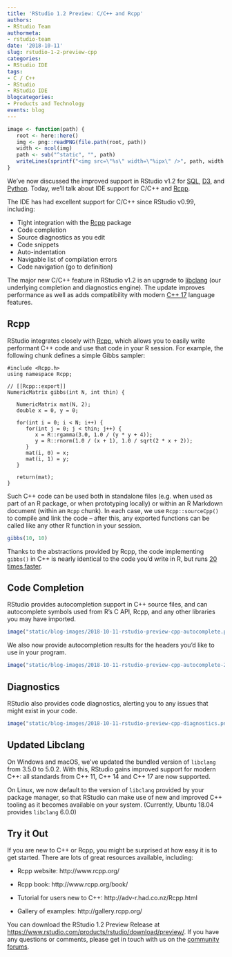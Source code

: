 ```yaml
---
title: 'RStudio 1.2 Preview: C/C++ and Rcpp'
authors: 
- RStudio Team
authormeta: 
- rstudio-team
date: '2018-10-11'
slug: rstudio-1-2-preview-cpp
categories:
- RStudio IDE
tags:
- C / C++
- RStudio
- RStudio IDE
blogcategories:
- Products and Technology
events: blog
---
```



```r
image <- function(path) {
   root <- here::here()
   img <- png::readPNG(file.path(root, path))
   width <- ncol(img)
   path <- sub("^static", "", path)
   writeLines(sprintf("<img src=\"%s\" width=\"%ipx\" />", path, width / 2))
}
```

We've now discussed the improved support in RStudio v1.2 for  [SQL](https://blog.rstudio.com/2018/10/02/rstudio-1-2-preview-sql/), [D3](https://blog.rstudio.com/2018/10/05/r2d3-r-interface-to-d3-visualizations/), and [Python](https://blog.rstudio.com/2018/10/09/rstudio-1-2-preview-reticulated-python/). Today, we'll talk about IDE support for C/C++ and [Rcpp](http://www.rcpp.org/).

The IDE has had excellent support for C/C++ since RStudio v0.99, including:

- Tight integration with the [Rcpp](http://www.rcpp.org/) package
- Code completion
- Source diagnostics as you edit
- Code snippets
- Auto-indentation
- Navigable list of compilation errors
- Code navigation (go to definition)

The major new C/C++ feature in RStudio v1.2 is an upgrade to [libclang](https://clang.llvm.org/docs/Tooling.html) (our underlying completion and diagnostics engine). The update improves performance as well as adds compatibility with modern [C++ 17](https://en.wikipedia.org/wiki/C%2B%2B17) language features.

## Rcpp

RStudio integrates closely with  [Rcpp](http://www.rcpp.org/), which allows you to easily write performant C++ code and use that code in your R session. For example, the following chunk defines a simple Gibbs sampler:

```Rcpp
#include <Rcpp.h>
using namespace Rcpp;

// [[Rcpp::export]]
NumericMatrix gibbs(int N, int thin) {

   NumericMatrix mat(N, 2);
   double x = 0, y = 0;

   for(int i = 0; i < N; i++) {
      for(int j = 0; j < thin; j++) {
         x = R::rgamma(3.0, 1.0 / (y * y + 4));
         y = R::rnorm(1.0 / (x + 1), 1.0 / sqrt(2 * x + 2));
      }
      mat(i, 0) = x;
      mat(i, 1) = y;
   }

   return(mat);
}
```

Such C++ code can be used both in standalone files (e.g. when used as part of an R package, or when prototyping locally) or within an R Markdown document (within an `Rcpp` chunk). In each case, we use `Rcpp::sourceCpp()` to compile and link the code -- after this, any exported functions can be called like any other R function in your session.

```R
gibbs(10, 10)
```

Thanks to the abstractions provided by Rcpp, the code implementing `gibbs()` in C++ is nearly identical to the code you’d write in R, but runs [20 times faster](http://dirk.eddelbuettel.com/blog/2011/07/14/).

## Code Completion

RStudio provides autocompletion support in C++ source files, and can autocomplete symbols used from R's C API, Rcpp, and any other libraries you may have imported.

```r
image("static/blog-images/2018-10-11-rstudio-preview-cpp-autocomplete.png")
```

We also now provide autocompletion results for the headers you'd like to use in your program.

```r
image("static/blog-images/2018-10-11-rstudio-preview-cpp-autocomplete-2.png")
```

## Diagnostics

RStudio also provides code diagnostics, alerting you to any issues that might exist in your code.

```r
image("static/blog-images/2018-10-11-rstudio-preview-cpp-diagnostics.png")
```

## Updated Libclang

On Windows and macOS, we've updated the bundled version of `libclang` from 3.5.0 to 5.0.2. With this, RStudio gains improved support for modern C++: all standards from C++ 11, C++ 14 and C++ 17 are now supported.

On Linux, we now default to the version of `libclang` provided by your package manager, so that RStudio can make use of new and improved C++ tooling as it becomes available on your system. (Currently, Ubuntu 18.04 provides `libclang` 6.0.0)

## Try it Out

If you are new to C++ or Rcpp, you might be surprised at how easy it is to get started. There are lots of great resources available, including:

- Rcpp website: http://www.rcpp.org/

- Rcpp book: http://www.rcpp.org/book/

- Tutorial for users new to C++: http://adv-r.had.co.nz/Rcpp.html

- Gallery of examples: http://gallery.rcpp.org/

You can download the RStudio 1.2 Preview Release at <https://www.rstudio.com/products/rstudio/download/preview/>. If you have any questions or comments, please get in touch with us on the [community forums](https://community.rstudio.com/c/rstudio-ide).



